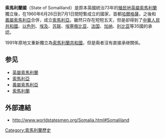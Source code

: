 {{noteTA
|G1=Country
|1=zh-cn:意属; zh-tw:義屬; zh-hk:意屬;
|2=zh-cn:索马里兰; zh-tw:索馬利蘭; zh-hk:索馬里蘭;
|3=zh:索馬里語;zh-hans:索马里语;zh-hk:索馬里語;zh-tw:索馬利語;
}}
{{not|索马里|索马里兰}}
{{Infobox Former Country
|native_name            = State of Somaliland
|conventional_long_name = 索馬利蘭國
|common_name            = 索馬利蘭
|
|continent              = 非洲
|region                 = 北非
|country                = 索馬利蘭
|era                    = 
|status                 = 
|status_text            = 
|empire                 = 
|government_type        = 
|
|<!--- 興亡, 事件, 年代與日期 --->
|
|year_start             = 1960年
|year_end               = 1960年
|life_span              = 
|year_exile_start       = 
|year_exile_end         = 
|
|event_start            = 獨立
|date_start             = 6月26日
|event_end              = 併入
|date_end               = 7月1日
|
|event1                 = 
|date_event1            = 
|event2                 = 
|date_event2            = 
|event3                 = 
|date_event3            = 
|event4                 = 
|date_event4            = 
|event5                 = 
|date_event5            = 
|event6                 = 
|date_event6            = 
|event7                 = 
|date_event7            = 
|event8                 = 
|date_event8            = 
|event9                 = 
|date_event9            = 
|
|event_pre              = 
|date_pre               = 
|event_post            =
|date_post              = 
|
|<!--- 前任和繼任政治實體 --->
|p1                     = 英屬索馬利蘭
|flag_p1                = Flag of British Somaliland (1950–1952).svg
|image_p1               = 
|p2                     = 
|flag_p2                = 
|p3                     = 
|flag_p3                = 
|p4                     = 
|flag_p4                = 
|p5                     = 
|flag_p5                = 
|s1                     = 索馬利亞共和國
|flag_s1                = Flag of Somalia.svg
|image_s1               = 
|s2                     = 
|flag_s2                = 
|s3                     = 
|flag_s3                = 
|s4                     = 
|flag_s4                = 
|s5                     = 
|flag_s5                = 
|
|image_flag             = Flag of Somalia Sky Blue.svg
|flag                   = 索馬利蘭國旗
|flag_type              = 国旗
|
|
|image_flag2             = Flag of Somalia.svg
|flag2                   = 索馬利蘭國旗
|flag_type2              = 国旗
|
|image_coat             =
|symbol                 = 
|symbol_type            =  
|
|image_map              = Location Somaliland AU Africa.svg
|image_map_caption      = 索馬里蘭在非洲的位置
|
|image_map2             = Somaliland location map.svg
|image_map2_caption     = 索馬里蘭在非洲之角的位置
|
|image_map3              = Somaliland in its region (less biased).svg
|image_map3_caption      = 索馬里蘭在非洲的位置
|capital                = [[哈爾格薩|哈爾格薩]]
|capital_exile          = 
|Form of government     =
|
|national_motto         = 
|national_anthem        = 
|common_languages       = [[索马里语|索马里语]]、[[英语|英语]]
|religion               = [[伊斯兰教|伊斯兰教]]
|currency               = [[東非先令|東非先令]]
|
|<!--- 國家領導人 --->
|leader1                = 
|leader2                = 
|leader3                = 
|leader4                = 
|year_leader1           = 
|year_leader2           = 
|year_leader3           = 
|year_leader4           = 
|title_leader           = 
|representative1        = 
|representative2        = 
|representative3        = 
|representative4        = 
|year_representative1   = 
|year_representative2   = 
|year_representative3   = 
|year_representative4   = 
|title_representative   = 
|deputy1                = 
|deputy2                = 
|deputy3                = 
|deputy4                = 
|year_deputy1           = 
|year_deputy2           = 
|year_deputy3           = 
|year_deputy4           = 
|title_deputy           = 
|<!--- 立法機構 --->
|legislature            = 
|house1                 = 
|type_house1            = 
|house2                 = 
|type_house2            = 
|
|<!--- 面積和人口 --->
|stat_year1             = 
|stat_area1             = 
|stat_pop1              = 
|stat_year2             = 
|today                  ={{SOM}}<br/>{{SMLL}}
|stat_pop5              = 
|footnotes              = 
}}

'''索馬利蘭國'''（State of Somaliland）是原本英國統治73年的[[殖民地|殖民地]][[英屬索馬利蘭|英屬索馬利蘭]]獨立後，在1960年6月26日到7月1日間短暫成立的國家，首都[[哈爾格薩|哈爾格薩]]，之後和[[義屬索馬利亞|義屬索馬利亞]]合併，成立[[索馬利亞|索馬利亞]]。雖然只存在短短五天，但是卻得到了[[中華人民共和國|中華人民共和國]]、[[以色列|以色列]]、[[埃及|埃及]]、[[苏联|苏联]]、[[埃塞俄比亚|埃塞俄比亚]]、[[法国|法国]]、[[加纳|加纳]]、[[利比亚|利比亚]]等35國的承認。

1991年原地又重新獨立為[[索馬利蘭|索馬利蘭共和國]]，但是兩者沒有直接承继關係。

== 参见 ==
* [[英屬索馬利蘭|英屬索馬利蘭]]
* [[索馬利亞|索馬利亞]]
* [[義屬索馬利亞|義屬索馬利亞]]
* [[索馬利蘭|索馬利蘭]]

== 外部連結 ==
* http://www.worldstatesmen.org/Somalia.html#Somaliland {{Wayback|url=http://www.worldstatesmen.org/Somalia.html#Somaliland |date=20170922171418 }}

[[Category:索馬利蘭歷史|Category:索馬利蘭歷史]]